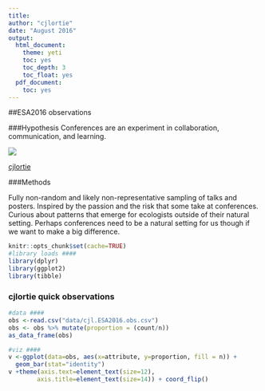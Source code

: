 ```yaml
---
title:
author: "cjlortie"
date: "August 2016"
output:
  html_document:
    theme: yeti
    toc: yes
    toc_depth: 3
    toc_float: yes
  pdf_document:
    toc: yes
---
```

##ESA2016 observations

###Hypothesis
Conferences are an experiment in collaboration, communication, and learning.

![](./ecology.jpg)

[cjlortie](http://christopherlortie.info)

###Methods

Fully non-random and likely non-representative sampling of talks and posters.
Inspired by the passion and the risk that some take at conferences.
Curious about patterns that emerge for ecologists outside of their natural setting.
Perhaps conferences need to be a natural setting for us though if we want to make a big difference.

```r
knitr::opts_chunk$set(cache=TRUE)
#library loads ####
library(dplyr)
library(ggplot2)
library(tibble)

```

### cjlortie quick observations
```r
#data ####
obs <-read.csv("data/cjl.ESA2016.obs.csv")
obs <- obs %>% mutate(proportion = (count/n))
as_data_frame(obs)

#viz ####
v <-ggplot(data=obs, aes(x=attribute, y=proportion, fill = n)) +
  geom_bar(stat="identity")
v +theme(axis.text=element_text(size=12),
        axis.title=element_text(size=14)) + coord_flip()

```
